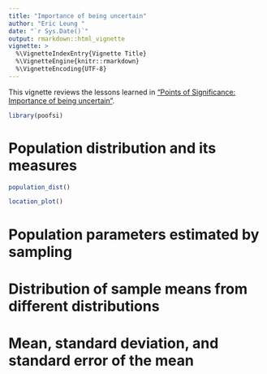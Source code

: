 ```yaml
---
title: "Importance of being uncertain"
author: "Eric Leung "
date: "`r Sys.Date()`"
output: rmarkdown::html_vignette
vignette: >
  %\VignetteIndexEntry{Vignette Title}
  %\VignetteEngine{knitr::rmarkdown}
  %\VignetteEncoding{UTF-8}
---
```


This vignette reviews the lessons learned in ["Points of Significance:
Importance of being uncertain"][uncertain].

[uncertain]: https://doi.org/10.1038/nmeth.2613

```r
library(poofsi)
```

Population distribution and its measures
========================================

```r
population_dist()
```

```r
location_plot()
```

Population parameters estimated by sampling
===========================================

Distribution of sample means from different distributions
=========================================================

Mean, standard deviation, and standard error of the mean
========================================================
